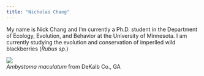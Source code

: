 ```yaml
---
title: "Nicholas Chang"
---
```


My name is Nick Chang and I'm currently a Ph.D. student in the Department of Ecology, Evolution, and Behavior at the University of Minnesota. I am currently studying the evolution and conservation of imperiled wild blackberries (*Rubus sp.*)


![](images/Ambystoma_maculatum_2024-02-11.JPG)\
*Ambystoma maculatum* from DeKalb Co., GA
